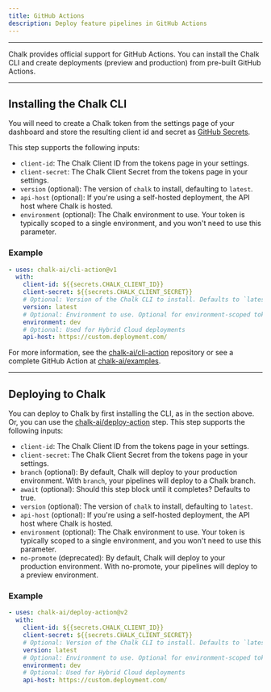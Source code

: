 ```yaml
---
title: GitHub Actions
description: Deploy feature pipelines in GitHub Actions
---
```


---

Chalk provides official support for GitHub Actions.
You can install the Chalk CLI and create deployments
(preview and production) from pre-built GitHub Actions.

---

## Installing the Chalk CLI

You will need to create a Chalk token from the settings
page of your dashboard and store the resulting client
id and secret as
[GitHub Secrets](https://docs.github.com/en/actions/security-guides/encrypted-secrets#creating-encrypted-secrets-for-a-repository).

This step supports the following inputs:

- `client-id`: The Chalk Client ID from the tokens page in your settings.
- `client-secret`: The Chalk Client Secret from the tokens page in your settings.
- `version` (optional): The version of `chalk` to install, defaulting to `latest`.
- `api-host` (optional): If you're using a self-hosted deployment, the API host where Chalk is hosted.
- `environment` (optional): The Chalk environment to use. Your token is typically scoped to a single environment, and you won't need to use this parameter.

### Example

```yaml
- uses: chalk-ai/cli-action@v1
  with:
    client-id: ${{secrets.CHALK_CLIENT_ID}}
    client-secret: ${{secrets.CHALK_CLIENT_SECRET}}
    # Optional: Version of the Chalk CLI to install. Defaults to `latest`
    version: latest
    # Optional: Environment to use. Optional for environment-scoped tokens.
    environment: dev
    # Optional: Used for Hybrid Cloud deployments
    api-host: https://custom.deployment.com/
```

For more information, see the [chalk-ai/cli-action](https://github.com/chalk-ai/cli-action) repository
or see a complete GitHub Action at [chalk-ai/examples](https://github.com/chalk-ai/examples).

---

## Deploying to Chalk

You can deploy to Chalk by first installing the CLI, as in the section above.
Or, you can use the [chalk-ai/deploy-action](https://github.com/marketplace/actions/github-action-for-deploying-to-chalk) step.
This step supports the following inputs:

- `client-id`: The Chalk Client ID from the tokens page in your settings.
- `client-secret`: The Chalk Client Secret from the tokens page in your settings.
- `branch` (optional): By default, Chalk will deploy to your production environment. With `branch`, your pipelines will deploy to a Chalk branch.
- `await` (optional): Should this step block until it completes? Defaults to true.
- `version` (optional): The version of `chalk` to install, defaulting to `latest`.
- `api-host` (optional): If you're using a self-hosted deployment, the API host where Chalk is hosted.
- `environment` (optional): The Chalk environment to use. Your token is typically scoped to a single environment, and you won't need to use this parameter.
- `no-promote` (deprecated): By default, Chalk will deploy to your production environment. With no-promote, your pipelines will deploy to a preview environment.

### Example

```yaml
- uses: chalk-ai/deploy-action@v2
  with:
    client-id: ${{secrets.CHALK_CLIENT_ID}}
    client-secret: ${{secrets.CHALK_CLIENT_SECRET}}
    # Optional: Version of the Chalk CLI to install. Defaults to `latest`
    version: latest
    # Optional: Environment to use. Optional for environment-scoped tokens.
    environment: dev
    # Optional: Used for Hybrid Cloud deployments
    api-host: https://custom.deployment.com/
```
